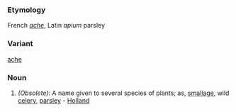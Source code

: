 ===Etymology===
French ''[[ache]]'', Latin ''apium'' parsley
===Variant===
[[ache]]
===Noun===
#''(Obsolete):'' A name given to several species of plants; as, [[smallage]], wild [[celery]], [[parsley]] - [[Holland]]